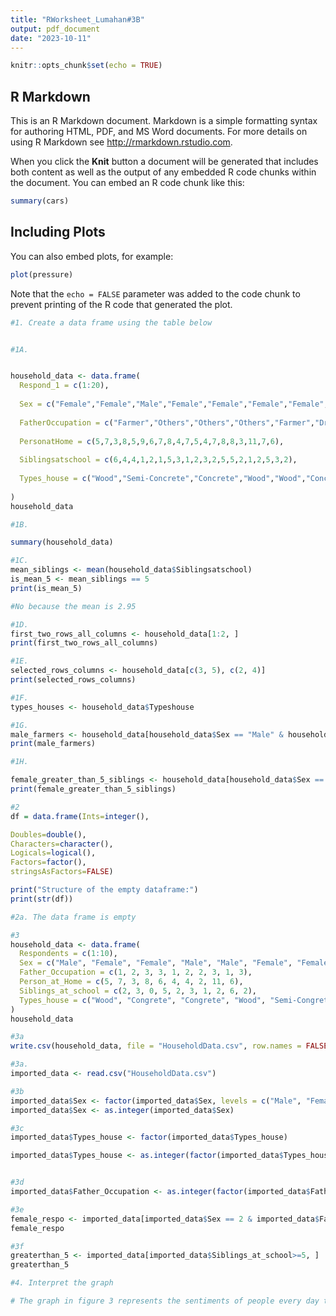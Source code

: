 ```yaml
---
title: "RWorksheet_Lumahan#3B"
output: pdf_document
date: "2023-10-11"
---
```


```r
knitr::opts_chunk$set(echo = TRUE)
```

## R Markdown

This is an R Markdown document. Markdown is a simple formatting syntax for authoring HTML, PDF, and MS Word documents. For more details on using R Markdown see <http://rmarkdown.rstudio.com>.

When you click the **Knit** button a document will be generated that includes both content as well as the output of any embedded R code chunks within the document. You can embed an R code chunk like this:

```r
summary(cars)
```

## Including Plots

You can also embed plots, for example:

```r
plot(pressure)
```

Note that the `echo = FALSE` parameter was added to the code chunk to prevent printing of the R code that generated the plot.

```r

#1. Create a data frame using the table below


#1A.


household_data <- data.frame(
  Respond_1 = c(1:20),
  
  Sex = c("Female","Female","Male","Female","Female","Female","Female","Female","Female","Female","Male","Female","Female","Female","Female","Female","Female","Female","Male","Female"),
  
  FatherOccupation = c("Farmer","Others","Others","Others","Farmer","Driver","Others","Farmer","Farmer","Farmer","Others","Driver","Farmer","Others","Others","Farmer","Others","Farmer","Driver","Farmer"),
  
  PersonatHome = c(5,7,3,8,5,9,6,7,8,4,7,5,4,7,8,8,3,11,7,6),
  
  Siblingsatschool = c(6,4,4,1,2,1,5,3,1,2,3,2,5,5,2,1,2,5,3,2),
  
  Types_house = c("Wood","Semi-Concrete","Concrete","Wood","Wood","Concrete","Concrete","Wood","Semi-Concrete","Concrete","Semi-Concrete","Concrete","Semi-Concrete","Semi-Concrete","Concrete","Concrete","Concrete","Concrete","Concrete","Semi-Concrete")
  
)
household_data

#1B.

summary(household_data)

#1C.
mean_siblings <- mean(household_data$Siblingsatschool)
is_mean_5 <- mean_siblings == 5
print(is_mean_5)

#No because the mean is 2.95

#1D.
first_two_rows_all_columns <- household_data[1:2, ]
print(first_two_rows_all_columns)

#1E.
selected_rows_columns <- household_data[c(3, 5), c(2, 4)]
print(selected_rows_columns)

#1F.
types_houses <- household_data$Typeshouse

#1G.
male_farmers <- household_data[household_data$Sex == "Male" & household_data$FatherOccupation == "Farmer", ]
print(male_farmers)

#1H.

female_greater_than_5_siblings <- household_data[household_data$Sex == "Female" & household_data$Siblingsatschool >= 5, ]
print(female_greater_than_5_siblings)

#2
df = data.frame(Ints=integer(),

Doubles=double(),
Characters=character(),
Logicals=logical(),
Factors=factor(),
stringsAsFactors=FALSE)

print("Structure of the empty dataframe:")
print(str(df))

#2a. The data frame is empty

#3
household_data <- data.frame(
  Respondents = c(1:10),
  Sex = c("Male", "Female", "Female", "Male", "Male", "Female", "Female", "Male", "Female", "Male"),
  Father_Occupation = c(1, 2, 3, 3, 1, 2, 2, 3, 1, 3),
  Person_at_Home = c(5, 7, 3, 8, 6, 4, 4, 2, 11, 6),
  Siblings_at_school = c(2, 3, 0, 5, 2, 3, 1, 2, 6, 2),
  Types_house = c("Wood", "Congrete", "Congrete", "Wood", "Semi-Congrete", "Semi-Congrete", "Wood",           "Semi-Congrete", "Semi-Congrete", "Congrete")
)
household_data

#3a 
write.csv(household_data, file = "HouseholdData.csv", row.names = FALSE)

#3a.
imported_data <- read.csv("HouseholdData.csv")

#3b
imported_data$Sex <- factor(imported_data$Sex, levels = c("Male", "Female"))
imported_data$Sex <- as.integer(imported_data$Sex)

#3c
imported_data$Types_house <- factor(imported_data$Types_house)

imported_data$Types_house <- as.integer(factor(imported_data$Types_house, levels = c("Wood", "Congrete", "Semi-Congrete"), labels = c(1, 2, 3)))


#3d
imported_data$Father_Occupation <- as.integer(factor(imported_data$Father_Occupation, levels = c("Farmer","Driver","Others"), labels = c(1,2,3)))

#3e
female_respo <- imported_data[imported_data$Sex == 2 & imported_data$Father_Occupation == 2, ]
female_respo

#3f
greaterthan_5 <- imported_data[imported_data$Siblings_at_school>=5, ]
greaterthan_5

#4. Interpret the graph

# The graph in figure 3 represents the sentiments of people every day that has a major impact on our world everytime. In short, we always allow ourselves to show our opinions and our knowledge that we learn in a all day basis.

```
